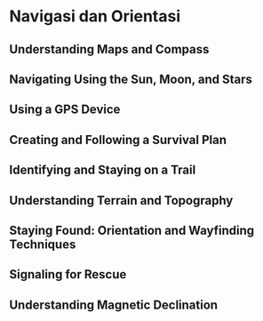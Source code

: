 # Navigasi dan Orientasi

## Understanding Maps and Compass
## Navigating Using the Sun, Moon, and Stars
## Using a GPS Device
## Creating and Following a Survival Plan
## Identifying and Staying on a Trail
## Understanding Terrain and Topography
## Staying Found: Orientation and Wayfinding Techniques
## Signaling for Rescue
## Understanding Magnetic Declination